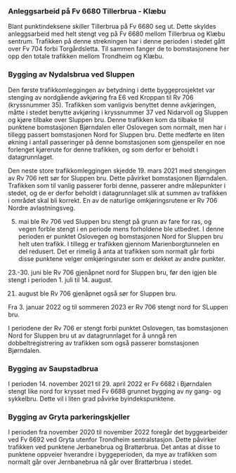 ### Anleggsarbeid på Fv 6680 Tillerbrua - Klæbu
Blant punktindeksene skiller Tillerbrua på Fv 6680 seg ut. Dette skyldes anleggsarbeid med helt stengt veg på Fv 6680 mellom Tillerbrua og Klæbu sentrum. Trafikken på denne strekningen har i denne perioden i stedet gått over Fv 704 forbi Torgårdsletta. Til sammen fanger de to bomstasjonene her opp den totale trafikken mellom Trondheim og Klæbu.

### Bygging av Nydalsbrua ved Sluppen
Den første trafikkomleggingen av betydning i dette byggeprosjektet var stenging av nordgående avkjøring fra E6 ved Kroppan til Rv 706 (kryssnummer 35). Trafikken som vanligvis benyttet denne avkjøringen, måtte i stedet benytte avkjøring i kryssnummer 37 ved Nidarvoll og Sluppen og kjøre tilbake over Sluppen bru. Denne trafikken kom da tilbake til punktene bomstasjonen Bjørndalen eller Oslovegen som normalt, men har i tillegg passert bomstasjonen Nord for Sluppen bru. Dette medførte en liten økning i antall passeringer på denne bomstasjonen som gjenspeiler en noe forlenget kjørerute for denne trafikken, og som derfor er beholdt i datagrunnlaget.

Den neste store trafikkomleggingen skjedde 19. mars 2021 med stengingen av Rv 706 rett sør for Sluppen bru. Dette påvirket  bomstasjonen Bjørndalen. Trafikken som til vanlig passerer forbi denne, passerer andre målepunkter i stedet, og de er derfor beholdt i datagrunnlaget slik at summen av trafikken i området skal bli korrekt. En av de naturlige omkjøringsrutene er Rv 706 Nordre avlastningsveg.

5. mai ble Rv 706 ved Sluppen bru stengt på grunn av fare for ras, og vegen forble stengt i en periode mens forholdene ble utbedret. I denne perioden er punktet Oslovegen og bomstasjonen Nord for Sluppen bru helt uten trafikk. I tillegg er trafikken gjennom Marienborgtunnelen en del redusert. Det er rimelig å anta at trafikken som normalt går forbi disse punktene velger omkjøringsruter som er dekket av andre punkter.

23.-30. juni ble Rv 706 gjenåpnet nord for Sluppen bru, før den igjen ble stengt i perioden 1. juli til 14. august.

21. august ble Rv 706 gjenåpnet også sør for Sluppen bru.

Fra 3. januar 2022 og til sommeren 2023 er Rv 706 stengt nord for SLuppen bru.

I periodene der Rv 706 er stengt forbi punktet Oslovegen, tas bomstasjonen Nord for Sluppen bru ut av datagrunnlaget for å unngå ren dobbeltregistrering av trafikken som også passerer bomstasjonen Bjørndalen.

### Bygging av Saupstadbrua
I perioden 14. november 2021 til 29. april 2022 er Fv 6682 i Bjørndalen stengt like nord for krysset med Fv 6688 grunnet bygging av ny gang- og sykkelbru. Dette vil i liten grad påvirke byindekspunktene.

### Bygging av Gryta parkeringskjeller
I perioden fra november 2020 til november 2022 foregår det byggearbeider ved Fv 6692 ved Gryta utenfor Trondheim sentralstasjon. Dette påvirker trafikken ved punktene Jerbanebrua og Brattørbrua. Det antas at disse to punktene oppveier hverandre i byggeperioden, da mye av trafikken som normalt går over Jernbanebrua nå går over Brattørbrua i stedet.


